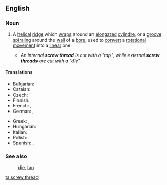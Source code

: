 ==English==
===Noun===
{{wikipedia}}
{{en-noun|sg=[[screw]] [[thread]]}}
#{{engineering}} A [[helical]] [[ridge]] which [[wrap#Verb|wrap]]s around an [[elongated]] [[cylindre]], or a [[groove]] [[spiral#Verb|spiraling]] around the [[wall]] of a [[bore]], used to [[convert]] a [[rotation]]al [[movement]] into a [[linear]] one.
#*''An internal '''screw thread''' is cut with a "tap", while external '''screw threads''' are cut with a "die".''

====Translations====
{{trans-top|helical ridge or groove}}
* Bulgarian: {{t|bg|резба|f|tr=rezbá|sc=Cyrl}}
* Catalan: {{t|ca|solc|m}}
* Czech: {{t-|cs|závit|m}}
* Finnish: {{t-|fi|kierre}}
* French: {{t+|fr|filetage|m}}, {{t|fr|filet|m}}
* German: {{t|de|Gewinde|n}}, {{t|de|Gewindegang|m}}
{{trans-mid}}
* Greek: {{t|el|σπείρωμα|n|tr=speíroma|sc=Grek}}, {{t|el|πάσο|n|tr=páso|sc=Grek}}
* Hungarian: {{t|hu|menet}}
* Italian: {{t+|it|filetto|m}}
* Polish: {{t|pl|gwint|m}}
* Spanish: {{t-|es|rosca|f}}, {{t-|es|filete|m}}
{{trans-bottom}}

===See also===
:[[die]], [[tap]]

[[ta:screw thread]]